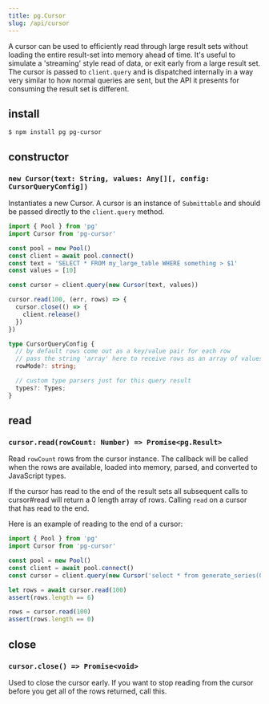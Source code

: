 ```yaml
---
title: pg.Cursor
slug: /api/cursor
---
```


A cursor can be used to efficiently read through large result sets without loading the entire result-set into memory ahead of time. It's useful to simulate a 'streaming' style read of data, or exit early from a large result set. The cursor is passed to `client.query` and is dispatched internally in a way very similar to how normal queries are sent, but the API it presents for consuming the result set is different.

## install

```
$ npm install pg pg-cursor
```

## constructor

### `new Cursor(text: String, values: Any[][, config: CursorQueryConfig])`

Instantiates a new Cursor. A cursor is an instance of `Submittable` and should be passed directly to the `client.query` method.

```js
import { Pool } from 'pg'
import Cursor from 'pg-cursor'

const pool = new Pool()
const client = await pool.connect()
const text = 'SELECT * FROM my_large_table WHERE something > $1'
const values = [10]

const cursor = client.query(new Cursor(text, values))

cursor.read(100, (err, rows) => {
  cursor.close(() => {
    client.release()
  })
})
```

```ts
type CursorQueryConfig {
  // by default rows come out as a key/value pair for each row
  // pass the string 'array' here to receive rows as an array of values
  rowMode?: string;

  // custom type parsers just for this query result
  types?: Types;
}
```

## read

### `cursor.read(rowCount: Number) => Promise<pg.Result>`

Read `rowCount` rows from the cursor instance. The callback will be called when the rows are available, loaded into memory, parsed, and converted to JavaScript types.

If the cursor has read to the end of the result sets all subsequent calls to cursor#read will return a 0 length array of rows. Calling `read` on a cursor that has read to the end.

Here is an example of reading to the end of a cursor:

```js
import { Pool } from 'pg'
import Cursor from 'pg-cursor'

const pool = new Pool()
const client = await pool.connect()
const cursor = client.query(new Cursor('select * from generate_series(0, 5)'))

let rows = await cursor.read(100)
assert(rows.length == 6)

rows = cursor.read(100)
assert(rows.length == 0)
```

## close

### `cursor.close() => Promise<void>`

Used to close the cursor early. If you want to stop reading from the cursor before you get all of the rows returned, call this.
